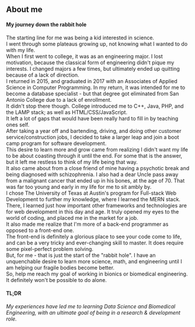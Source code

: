## About me

#### My journey down the rabbit hole

The starting line for me was being a kid interested in science.  
I went through some plateaus growing up, not knowing what I wanted to do with my life.  
When I first went to college, it was as an engineering major. I lost motivation, because the classical form of engineering didn't pique my interests. I changed majors a few times, but ultimately ended up quitting because of a lack of direction.  
I returned in 2015, and graduated in 2017 with an Associates of Applied Science in Computer Programming. In my return, it was intended for me to become a database specialist - but that degree got eliminated from San Antonio College due to a lack of enrollment.  
It didn't stop there though. College introduced me to C++, Java, PHP, and the LAMP stack; as well as HTML/CSS/JavaScript.  
It left a lot of gaps that would have been really hard to fill in by teaching ones self.  
After taking a year off and bartending, driving, and doing other customer service/construction jobs, I decided to take a larger leap and join a boot camp program for software development.  
This desire to learn more and grow came from realizing I didn't want my life to be about coasting through it until the end. For some that is the answer, but it left me restless to think of my life being that way.  
It also came about from a close friend of mine having a psychotic break and being diagnosed with schizophrenia. I also had a dear Uncle pass away from a malignant cancer that ended up in his bones, at the age of 70. That was far too young and early in my life for me to sit ambly by.  
I chose The University of Texas at Austin's program for Full-stack Web Development to further my knowledge, where I learned the MERN stack.  
There, I learned just how important other frameworks and technologies are for web development in this day and age. It truly opened my eyes to the world of coding, and placed me in the market for a job.  
It also made me realize that I'm more of a back-end programmer as opposed to a front-end one.  
The front-end is definitely a glorious place to see your code come to life, and can be a very tricky and ever-changing skill to master. It does require some pixel-perfect problem solving.  
But, for me - that is just the start of the "rabbit hole". I have an unquenchable desire to learn more science, math, and engineering until I am helping our fragile bodies become better.  
So, help me reach my goal of working in bionics or biomedical engineering. It definitely won't be possible to do alone.

#### TL;DR

_My experiences have led me to learning Data Science and Biomedical Engineering, with an ultimate goal of being in a research & development role._
